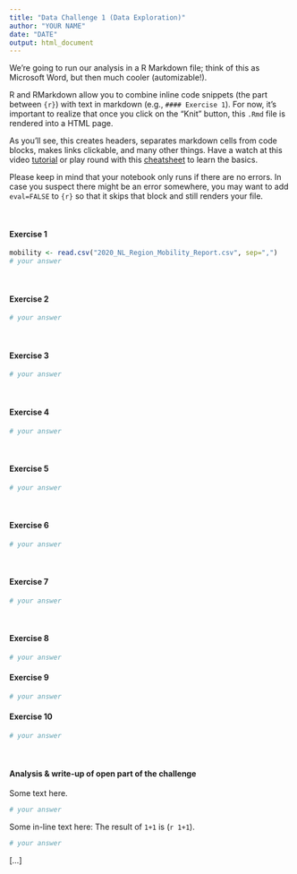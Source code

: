 ```yaml
---
title: "Data Challenge 1 (Data Exploration)"
author: "YOUR NAME"
date: "DATE"
output: html_document
---
```


We're going to run our analysis in a R Markdown file; think of this as Microsoft Word, but then much cooler (automizable!).

R and RMarkdown allow you to combine inline code snippets (the part between ```{r}```) with text in markdown (e.g., `#### Exercise 1`). For now, it's important to realize that once you click on the "Knit" button, this `.Rmd` file is rendered into a HTML page. 

As you'll see, this creates headers, separates markdown cells from code blocks, makes links clickable, and many other things. Have a watch at this video [tutorial](https://www.youtube.com/watch?v=tKUufzpoHDE) or play round with this [cheatsheet](https://rstudio.com/wp-content/uploads/2015/02/rmarkdown-cheatsheet.pdf) to learn the basics. 

Please keep in mind that your notebook only runs if there are no errors. In case you suspect there might be an error somewhere, you may want to add `eval=FALSE` to `{r}` so that it skips that block and still renders your file.

\

#### Exercise 1

```r
mobility <- read.csv("2020_NL_Region_Mobility_Report.csv", sep=",")
# your answer
```

\ 

#### Exercise 2

```r
# your answer
```

\ 

#### Exercise 3

```r
# your answer
```

\

#### Exercise 4

```r
# your answer
```

\

#### Exercise 5

```r
# your answer
```

\

#### Exercise 6

```r
# your answer
```

\

#### Exercise 7

```r
# your answer
```

\

#### Exercise 8

```r
# your answer
```

#### Exercise 9

```r
# your answer
```

#### Exercise 10

```r
# your answer
```

\

#### Analysis & write-up of open part of the challenge

Some text here.

```r
# your answer
```

Some in-line text here: The result of `1+1` is (`r 1+1`).

```r
# your answer
```

[...]
